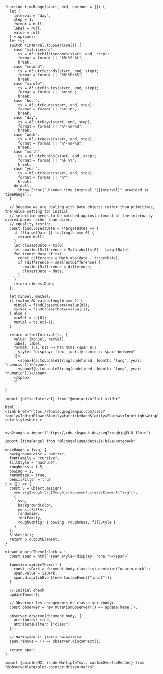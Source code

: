 ```ojs
function timeRange(start, end, options = {}) {
  let {
    interval = "day",
    step = 1,
    format = null,
    label = null,
    value = null
  } = options;
  let ts;
  switch (interval.toLowerCase()) {
    case "millisecond":
      ts = d3.utcMilliseconds(start, end, step);
      format = format || "%M:%S.%L";
      break;
    case "second":
      ts = d3.utcSeconds(start, end, step);
      format = format || "%H:%M:%S";
      break;
    case "minute":
      ts = d3.utcMinutes(start, end, step);
      format = format || "%H:%M";
      break;
    case "hour":
      ts = d3.utcHours(start, end, step);
      format = format || "%H:%M";
      break;
    case "day":
      ts = d3.utcDays(start, end, step);
      format = format || "%Y-%m-%d";
      break;
    case "week":
      ts = d3.utcWeeks(start, end, step);
      format = format || "%Y-%m-%d";
      break;
    case "month":
      ts = d3.utcMonths(start, end, step);
      format = format || "%b %Y";
      break;
    case "year":
      ts = d3.utcYears(start, end, step);
      format = format || "%Y";
      break;
    default:
      throw Error(`Unknown time interval "${interval}" provided to timeRange`);
  }

  // Because we are dealing with Date objects rather than primitives, the value setting for initial
  // selection needs to be matched against closest of the internally stored Dates rather than direct
  // equality testing.
  const findClosestDate = (targetDate) => {
    if (!targetDate || ts.length === 0) {
      return null;
    }
    let closestDate = ts[0];
    let smallestDifference = Math.abs(ts[0] - targetDate);
    for (const date of ts) {
      const difference = Math.abs(date - targetDate);
      if (difference < smallestDifference) {
        smallestDifference = difference;
        closestDate = date;
      }
    }
    return closestDate;
  };

  let minSel, maxSel;
  if (value && value.length === 2) {
    minSel = findClosestDate(value[0]);
    maxSel = findClosestDate(value[1]);
  } else {
    minSel = ts[0];
    maxSel = ts.at(-1);
  }

  return offsetInterval(ts, {
    value: [minSel, maxSel],
    label: label,
    format: ([a, b]) => htl.html`<span ${{
      style: "display: flex; justify-content: space-between"
    }}>
      <span>${a.toLocaleString(undefined, {month: "long", year: "numeric"})}</span>
      <span>${b.toLocaleString(undefined, {month: "long", year: "numeric"})}</span>
    </span>`
    })

}
```

```ojs
import {offsetInterval} from "@mootari/offset-slider"
```


```ojs
html`
<link href="https://fonts.googleapis.com/css2?family=Indie+Flower&family=Patrick+Hand&family=Shadows+Into+Light&display=swap" rel="stylesheet">
`
```

```ojs
svg2rough = import("https://cdn.skypack.dev/svg2roughjs@3.0.1?min")
```

```ojs
import {timeRange} from "@linogaliana/dataviz-bike-notebook"
```

```ojs
makeRough = (svg, {
  backgroundColor = "white",
  fontFamily = "cursive",
  fillStyle = "hachure",
  roughness = 1.5,
  bowing = 1,
  randomize = true,
  pencilFilter = true
} = {}) => {
  const S = Object.assign(
    new svg2rough.Svg2Roughjs(document.createElement("svg")),
    {
      svg,
      backgroundColor,
      pencilFilter,
      randomize,
      fontFamily,
      roughConfig: { bowing, roughness, fillStyle }
    }
  );
  S.sketch();
  return S.outputElement;
}
```


```ojs
viewof quartoThemeIsDark = {
  const span = html`<span style="display: none;"></span>`;

  function updateTheme() {
    const isDark = document.body.classList.contains("quarto-dark");
    span.value = isDark;
    span.dispatchEvent(new CustomEvent("input"));
  }

  // Initial check
  updateTheme();

  // Observer les changements de classe sur <body>
  const observer = new MutationObserver(() => updateTheme());

  observer.observe(document.body, {
    attributes: true,
    attributeFilter: ["class"]
  });

  // Nettoyage si jamais nécessaire
  span.remove = () => observer.disconnect();

  return span;
}

```


<!-----------
Comme je trouve la manière dont le _New York Times_ gère l'interactivité de ses figures extrêmement bien pensée, j'ai essayé de reprendre leur logique avec le texte s'affichant en fonction du pointeur. J'ai trouvé sur [ce _notebook_](https://observablehq.com/@observablehq/plot-pointer-driven-marks) une reproduction de cette technique que j'ai adaptée à mes besoins.
------------->

```ojs
import {pointerMX, renderMultipleText, customOverlapRender} from "@observablehq/plot-pointer-driven-marks"
```